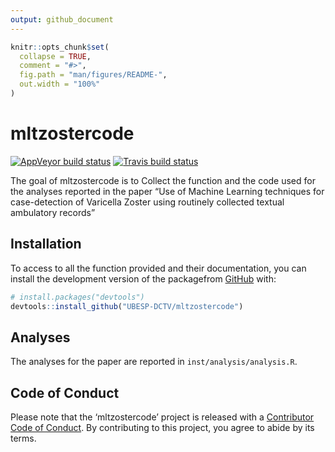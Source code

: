 ```yaml
---
output: github_document
---
```


<!-- README.md is generated from README.Rmd. Please edit that file -->

```r
knitr::opts_chunk$set(
  collapse = TRUE,
  comment = "#>",
  fig.path = "man/figures/README-",
  out.width = "100%"
)
```
# mltzostercode

<!-- badges: start -->
[![AppVeyor build status](https://ci.appveyor.com/api/projects/status/github/UBESP-DCTV/mltzostercode?branch=master&svg=true)](https://ci.appveyor.com/project/UBESP-DCTV/mltzostercode)
[![Travis build status](https://travis-ci.org/UBESP-DCTV/mltzostercode.svg?branch=master)](https://travis-ci.org/UBESP-DCTV/mltzostercode)
<!-- badges: end -->

The goal of mltzostercode is to Collect the function and the code used
for the analyses reported in the paper "Use of Machine Learning
techniques for case-detection of Varicella Zoster using routinely
collected textual ambulatory records"

## Installation

To access to all the function provided and their documentation, you can
install the development version of the packagefrom
[GitHub](https://github.com/) with:

```r
# install.packages("devtools")
devtools::install_github("UBESP-DCTV/mltzostercode")
```

## Analyses

The analyses for the paper are reported in `inst/analysis/analysis.R`.

## Code of Conduct
Please note that the 'mltzostercode' project is released with a
[Contributor Code of Conduct](.github/CODE_OF_CONDUCT.md). By
contributing to this project, you agree to abide by its terms.
